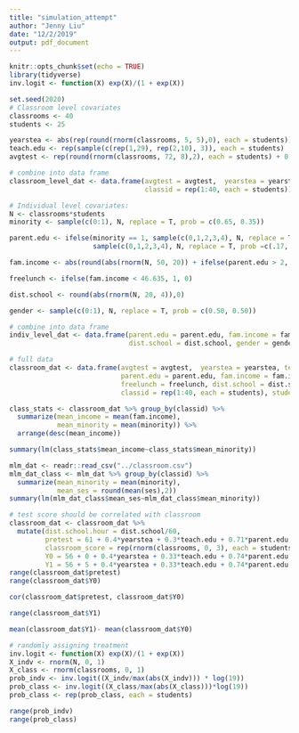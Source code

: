 ```yaml
---
title: "simulation_attempt"
author: "Jenny Liu"
date: "12/2/2019"
output: pdf_document
---
```


```r
knitr::opts_chunk$set(echo = TRUE)
library(tidyverse)
inv.logit <- function(X) exp(X)/(1 + exp(X))
```

```r
set.seed(2020)
# Classroom level covariates
classrooms <- 40
students <- 25 

yearstea <- abs(rep(round(rnorm(classrooms, 5, 5),0), each = students))
teach.edu <- rep(sample(c(rep(1,29), rep(2,10), 3)), each = students)
avgtest <- rep(round(rnorm(classrooms, 72, 8),2), each = students) + 0.75*yearstea 

# combine into data frame
classroom_level_dat <- data.frame(avgtest = avgtest,  yearstea = yearstea, teach.edu = teach.edu,
                                  classid = rep(1:40, each = students))
```

```r
# Individual level covariates:
N <- classrooms*students
minority <- sample(c(0:1), N, replace = T, prob = c(0.65, 0.35))

parent.edu <- ifelse(minority == 1, sample(c(0,1,2,3,4), N, replace = T, prob = c(.40, .30, .24, .05, .01)),
                     sample(c(0,1,2,3,4), N, replace = T, prob =c(.17, .26, .40, .10, .07)))

fam.income <- abs(round(abs(rnorm(N, 50, 20)) + ifelse(parent.edu > 2, 15*parent.edu, 0) + ifelse(parent.edu == 2, 6*parent.edu, 0) + ifelse(minority == 1, rnorm(N, -7, 1), 0),3))

freelunch <- ifelse(fam.income < 46.635, 1, 0)

dist.school <- round(abs(rnorm(N, 20, 4)),0)

gender <- sample(c(0:1), N, replace = T, prob = c(0.50, 0.50))

# combine into data frame 
indiv_level_dat <- data.frame(parent.edu = parent.edu, fam.income = fam.income, minority = minority, 
                              dist.school = dist.school, gender = gender, studentid  = 1:N)
```

```r
# full data
classroom_dat <- data.frame(avgtest = avgtest,  yearstea = yearstea, teach.edu = teach.edu,
                            parent.edu = parent.edu, fam.income = fam.income, minority = minority, 
                            freelunch = freelunch, dist.school = dist.school, gender = gender, 
                            classid = rep(1:40, each = students), studentid  = 1:N)
```


```r
class_stats <- classroom_dat %>% group_by(classid) %>% 
  summarize(mean_income = mean(fam.income),
            mean_minority = mean(minority)) %>% 
  arrange(desc(mean_income))

summary(lm(class_stats$mean_income~class_stats$mean_minority))
```

```r
mlm_dat <- readr::read_csv("../classroom.csv")
mlm_dat_class <- mlm_dat %>% group_by(classid) %>% 
  summarize(mean_minority = mean(minority),
            mean_ses = round(mean(ses),2))
summary(lm(mlm_dat_class$mean_ses~mlm_dat_class$mean_minority))
```

```r
# test score should be correlated with classroom 
classroom_dat <- classroom_dat %>% 
  mutate(dist.school.hour = dist.school/60,
         pretest = 61 + 0.4*yearstea + 0.3*teach.edu + 0.71*parent.edu + 0.15*fam.income - 2*minority - 1.5*dist.school.hour + rnorm(N, 1, 7),
         classroom_score = rep(rnorm(classrooms, 0, 3), each = students),
         Y0 = 56 + 0 + 0.4*yearstea + 0.33*teach.edu + 0.74*parent.edu + 0.18*fam.income - 2.23*minority - 1.4*dist.school.hour + classroom_score +  rnorm(N, 0 ,1),
         Y1 = 56 + 5 + 0.4*yearstea + 0.33*teach.edu + 0.74*parent.edu + 0.18*fam.income - 2.23*minority - 1.4*dist.school.hour + classroom_score +  rnorm(N, 0 ,1))
range(classroom_dat$pretest)
range(classroom_dat$Y0)

cor(classroom_dat$pretest, classroom_dat$Y0)

range(classroom_dat$Y1)
```

```r
mean(classroom_dat$Y1)- mean(classroom_dat$Y0)
```

```r
# randomly assigning treatment 
inv.logit <- function(X) exp(X)/(1 + exp(X))
X_indv <- rnorm(N, 0, 1)
X_class <- rnorm(classrooms, 0, 1)
prob_indv <- inv.logit((X_indv/max(abs(X_indv))) * log(19))
prob_class <- inv.logit((X_class/max(abs(X_class)))*log(19))
prob_class <- rep(prob_class, each = students)

range(prob_indv)
range(prob_class)
```

